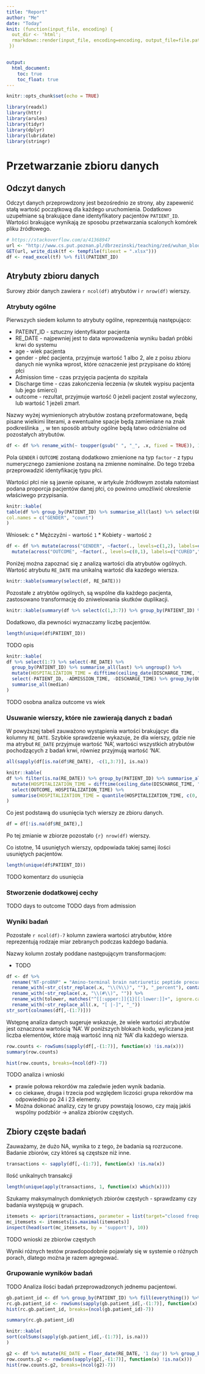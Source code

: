 ```yaml
---
title: "Report"
author: "Me"
date: "Today"
knit: (function(input_file, encoding) {
  out_dir <- 'html';
  rmarkdown::render(input_file, encoding=encoding, output_file=file.path(dirname(input_file), out_dir, 'index.html'))
 })


output:
  html_document:
    toc: true
    toc_float: true
---
```


```r
knitr::opts_chunk$set(echo = TRUE)
```

```r
library(readxl)
library(httr)
library(arules)
library(tidyr)
library(dplyr)
library(lubridate)
library(stringr)
```
# Przetwarzanie zbioru danych
## Odczyt danych
Odczyt danych przeprowdzony jest bezośrednio ze strony, aby zapewenić stałą wartość początkową dla każdego uruchomienia.
Dodatkowo uzupełniane są brakujące dane identyfikatory pacjentów ```PATIENT_ID```. Wartości brakujące wynikają ze sposobu przetwarzania scalonych komórek pliku źródłowego.
```r
# https://stackoverflow.com/a/41368947
url <- "http://www.cs.put.poznan.pl/dbrzezinski/teaching/zed/wuhan_blood_sample_data_Jan_Feb_2020.xlsx"
GET(url, write_disk(tf <- tempfile(fileext = ".xlsx")))
df <- read_excel(tf) %>% fill(PATIENT_ID)
```

## Atrybuty zbioru danych
Surowy zbiór danych zawiera `r ncol(df)` atrybutów i `r nrow(df)` wierszy.  

### Atrybuty ogólne
Pierwszych siedem kolumn to atrybuty ogólne, reprezentują następująco:
  
* PATEINT_ID - sztuczny identyfikator pacjenta
* RE_DATE - najpewniej jest to data wprowadzenia wyniku badań próbki krwi do systemu
* age - wiek pacjenta
* gender - płeć pacjenta, przyjmuje wartość 1 albo 2, ale z poisu zbioru danych nie wynika wprost, które oznaczenie jest przypisane do której płci
* Admission time - czas przyjęcia pacjenta do szpitala
* Discharge time - czas zakończenia leczenia (w skutek wypisu pacjenta lub jego śmierci)
* outcome - rezultat, przyjmuje wartość 0 jeżeli pacjent został wyleczony, lub wartość 1 jeżeli zmarł.

Nazwy wyżej wymienionych atrybutów zostaną przeformatowane, będą pisane wielkimi literami, a ewentualne spacje będą zamieniane na znak podkreślinka `_`, w ten sposób atrbuty ogólne będą łatwo odróżnialne od pozostałych atrybutów.

```r
df <- df %>% rename_with(~ toupper(gsub(" ", "_", .x, fixed = TRUE)), 1:7)
```

Pola `GENDER` i `OUTCOME` zostaną dodatkowo zmienione na typ `factor` - z typu numerycznego zamienione zostaną na zmienne nominalne.
Do tego trzeba przeprowadzić identyfikację typu płci.

Wartości płci nie są jawnie opisane, w artykule źródłowym została natomiast podana proporcja pacjentów danej płci, co powinno umożliwić okreslenie właściwego przypisania.
```r
knitr::kable(
table(df %>% group_by(PATIENT_ID) %>% summarise_all(last) %>% select(GENDER)),
col.names = c("GENDER", "count")
)
```

Wniosek:  c
* Mężczyźni - wartość `1`
* Kobiety - wartość `2`

```r
df <- df %>% mutate(across("GENDER", ~factor(., levels=c(1,2), labels=c("MALE", "FEMALE")))) %>%
  mutate(across("OUTCOME", ~factor(., levels=c(0,1), labels=c("CURED","DECEASED"))))
```

Poniżej można zapoznać się z analizą wartości dla atrybutów ogólnych.
Wartość atrybutu `RE_DATE` ma unikalną wartość dla kazdego wiersza.

```r
knitr::kable(summary(select(df, RE_DATE)))
```
Pozostałe z atrybtów ogólnych, są wspólne dla każdego pacjenta, zastosowano transformację do zniwelowania skutków duplikacji.

```r
knitr::kable(summary(df %>% select(c(1,3:7)) %>% group_by(PATIENT_ID) %>% summarise_all(last) ))
```
Dodatkowo, dla pewności wyznaczamy liczbę pacjentów.

```r
length(unique(df$PATIENT_ID))
```

TODO opis

```r
knitr::kable(
df %>% select(1:7) %>% select(-RE_DATE) %>% 
  group_by(PATIENT_ID) %>% summarise_all(last) %>% ungroup() %>% 
  mutate(HOSPITALIZATION_TIME = difftime(ceiling_date(DISCHARGE_TIME, "1 day"), floor_date(ADMISSION_TIME, "1 day"), unit="days")) %>%
  select(-PATIENT_ID, -ADMISSION_TIME, -DISCHARGE_TIME) %>% group_by(OUTCOME, GENDER) %>% 
  summarise_all(median)
)
```


TODO osobna analiza outcome vs wiek

### Usuwanie wierszy, które nie zawierają danych z badań

W powyższej tabeli zauważono wystąpienia wartości brakującyc dla kolumny `RE_DATE`. 
Szybkie sprawdzenie wykazuje, że dla wierszy, gdzie nie ma atrybut `RE_DATE` przyjmuje wartość 'NA', wartości wszystkich atrybutów pochodzących z badań krwi, równiez przyjmują wartość 'NA'.
```r
all(sapply(df[is.na(df$RE_DATE), -c(1,3:7)], is.na))
```

```r
knitr::kable(
df %>% filter(is.na(RE_DATE)) %>% group_by(PATIENT_ID) %>% summarise_all(last) %>%
  mutate(HOSPITALIZATION_TIME = difftime(ceiling_date(DISCHARGE_TIME, "1 day"), floor_date(ADMISSION_TIME, "1 day"), unit="days")) %>%
  select(OUTCOME, HOSPITALIZATION_TIME) %>%
  summarise(HOSPITALIZATION_TIME = quantile(HOSPITALIZATION_TIME, c(0, 0.25, 0.5, 0.75,1)), quantile = c("min", "1st", "2nd", "3rd", "max"))
)
```

Co jest podstawą do usunięcia tych wierszy ze zbioru danych.

```r
df = df[!is.na(df$RE_DATE),]
```

Po tej zmianie w zbiorze pozostało `{r} nrow(df)` wierszy.

Co istotne, 14 usuniętych wierszy, opdpowiada takiej samej ilości usuniętych pacjentów.
```r
length(unique(df$PATIENT_ID))
```
TODO komentarz do usunięcia

### Stworzenie dodatkowej cechy

TODO days to outcome
TODO days from admission

### Wyniki badań
Pozostałe `r ncol(df)-7` kolumn zawiera wartości atrybutów, które reprezentują rodzaje miar zebranych podczas każdego badania.

Nazwy kolumn zostały poddane następującym transformacjom:

* TODO

```r
df <- df %>%
  rename("NT-proBNP" = "Amino-terminal brain natriuretic peptide precursor(NT-proBNP)") %>%
  rename_with(~str_c(str_replace(.x, "\\(%\\)", ""), "_percent"), contains("(%)")) %>%
  rename_with(~str_replace(.x, "\\(#\\)", "")) %>%
  rename_with(tolower, matches("^[[:upper:]]{1}[[:lower:]]+", ignore.case = FALSE)) %>%
  rename_with(~str_replace_all(.x, "[ |-]", "_"))
str_sort(colnames(df[,-(1:7)]))
```

Wstępnę analiza danych sugeruje wskazuje, że wiele wartości atrybutów jest oznaczona wartością 'NA'.
W poniższych blokach kodu, wyliczana jest liczba elementów, które mają wartość inną niż 'NA' dla każdego wiersza.

```r
row.counts <- rowSums(sapply(df[,-(1:7)], function(x) !is.na(x)))
summary(row.counts)
```

```r
hist(row.counts, breaks=(ncol(df)-7))
```
TODO analiza i wnioski

* prawie połowa rekordów ma zaledwie jeden wynik badania.
* co ciekawe, druga i trzecia pod względem liczości grupa rekordów ma odpowiednio po 24 i 23 elementy.
* Można dokonać analizy, czy te grupy powstają losowo, czy mają jakiś wspólny podzbiór -> analiza zbiorów częstych.


## Zbiory częste badań
Zauważamy, że dużo NA, wynika to z tego, że badania są rozrzucone.
Badanie zbiorów, czy któreś są częstsze niż inne.
```r
transactions <- sapply(df[,-(1:7)], function(x) !is.na(x))
```

Ilość unikalnych transakcji
```r
length(unique(apply(transactions, 1, function(x) which(x))))
```

Szukamy maksymalnych domkniętych zbiorów częstych - sprawdzamy czy badania występują w grupach.

```r
itemsets <- apriori(transactions, parameter = list(target="closed frequent itemsets", support=.05, minlen=1, maxlen=30, maxtime=60))
mc_itemsets <- itemsets[is.maximal(itemsets)]
inspect(head(sort(mc_itemsets, by = 'support'), 10))
```

TODO wnioski ze zbiorów częstych


Wyniki różnych testów prawdopodobnie pojawiały się w systemie o różnych porach, dlatego można je razem agregować.

### Grupowanie wyników badań

TODO Analiza ilości badań przeprowadzonych jednemu pacjentowi. 
```r
gb.patient_id <- df %>% group_by(PATIENT_ID) %>% fill(everything()) %>% summarise_all(last)
rc.gb.patient_id <- rowSums(sapply(gb.patient_id[,-(1:7)], function(x) !is.na(x)))
hist(rc.gb.patient_id, breaks=(ncol(gb.patient_id)-7))

```



```r
summary(rc.gb.patient_id)
```



```r
knitr::kable(
sort(colSums(sapply(gb.patient_id[,-(1:7)], is.na)))
)
```

```r
g2 <- df %>% mutate(RE_DATE = floor_date(RE_DATE, '1 day')) %>% group_by(PATIENT_ID, RE_DATE) %>% fill(everything()) %>% summarise_all(last) %>% ungroup()
row.counts.g2 <- rowSums(sapply(g2[,-(1:7)], function(x) !is.na(x)))
hist(row.counts.g2, breaks=(ncol(g2)-7))
```


